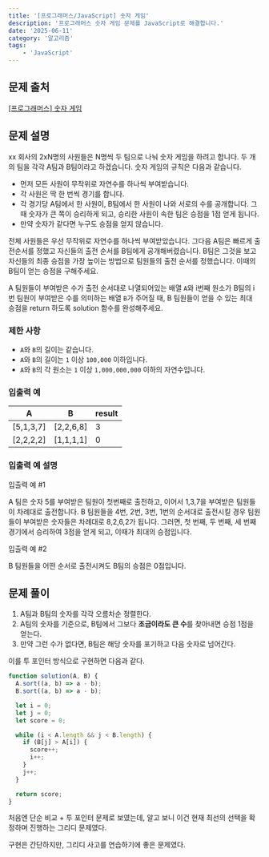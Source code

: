 ```yaml
---
title: '[프로그래머스/JavaScript] 숫자 게임'
description: '프로그래머스 숫자 게임 문제를 JavaScript로 해결합니다.'
date: '2025-06-11'
category: '알고리즘'
tags:
    - 'JavaScript'
---
```


## 문제 출처

[[프로그래머스] 숫자 게임](https://school.programmers.co.kr/learn/courses/30/lessons/12987)

## 문제 설명

xx 회사의 2xN명의 사원들은 N명씩 두 팀으로 나눠 숫자 게임을 하려고 합니다. 두 개의 팀을 각각 A팀과 B팀이라고 하겠습니다. 숫자 게임의 규칙은 다음과 같습니다.

- 먼저 모든 사원이 무작위로 자연수를 하나씩 부여받습니다.
- 각 사원은 딱 한 번씩 경기를 합니다.
- 각 경기당 A팀에서 한 사원이, B팀에서 한 사원이 나와 서로의 수를 공개합니다. 그때 숫자가 큰 쪽이 승리하게 되고, 승리한 사원이 속한 팀은 승점을 1점 얻게 됩니다.
- 만약 숫자가 같다면 누구도 승점을 얻지 않습니다.

전체 사원들은 우선 무작위로 자연수를 하나씩 부여받았습니다. 그다음 A팀은 빠르게 출전순서를 정했고 자신들의 출전 순서를 B팀에게 공개해버렸습니다. B팀은 그것을 보고 자신들의 최종 승점을 가장 높이는 방법으로 팀원들의 출전 순서를 정했습니다. 이때의 B팀이 얻는 승점을 구해주세요.

A 팀원들이 부여받은 수가 출전 순서대로 나열되어있는 배열 `A`와 i번째 원소가 B팀의 i번 팀원이 부여받은 수를 의미하는 배열 `B`가 주어질 때, B 팀원들이 얻을 수 있는 최대 승점을 return 하도록 solution 함수를 완성해주세요.

### 제한 사항

- `A`와 `B`의 길이는 같습니다.
- `A`와 `B`의 길이는 `1` 이상 `100,000` 이하입니다.
- `A`와 `B`의 각 원소는 `1` 이상 `1,000,000,000` 이하의 자연수입니다.

### 입출력 예

| A | B | result |
| --- | --- | --- |
| [5,1,3,7] | [2,2,6,8] | 3 |
| [2,2,2,2] | [1,1,1,1] | 0 |

### 입출력 예 설명

입출력 예 #1

A 팀은 숫자 5를 부여받은 팀원이 첫번째로 출전하고, 이어서 1,3,7을 부여받은 팀원들이 차례대로 출전합니다.
B 팀원들을 4번, 2번, 3번, 1번의 순서대로 출전시킬 경우 팀원들이 부여받은 숫자들은 차례대로 8,2,6,2가 됩니다. 그러면, 첫 번째, 두 번째, 세 번째 경기에서 승리하여 3점을 얻게 되고, 이때가 최대의 승점입니다.

입출력 예 #2

B 팀원들을 어떤 순서로 출전시켜도 B팀의 승점은 0점입니다.

## 문제 풀이

1. A팀과 B팀의 숫자를 각각 오름차순 정렬한다.
2. A팀의 숫자를 기준으로, B팀에서 그보다 **조금이라도 큰 수**를 찾아내면 승점 1점을 얻는다.
3. 만약 그런 수가 없다면, B팀은 해당 숫자를 포기하고 다음 숫자로 넘어간다.

이를 투 포인터 방식으로 구현하면 다음과 같다.
```jsx
function solution(A, B) {
  A.sort((a, b) => a - b);
  B.sort((a, b) => a - b);

  let i = 0;
  let j = 0;
  let score = 0;

  while (i < A.length && j < B.length) {
    if (B[j] > A[i]) {
      score++;
      i++;
    }
    j++;
  }

  return score;
}
```

처음엔 단순 비교 + 투 포인터 문제로 보였는데, 알고 보니 이건 현재 최선의 선택을 확정하며 진행하는 그리디 문제였다.

구현은 간단하지만, 그리디 사고를 연습하기에 좋은 문제였다.